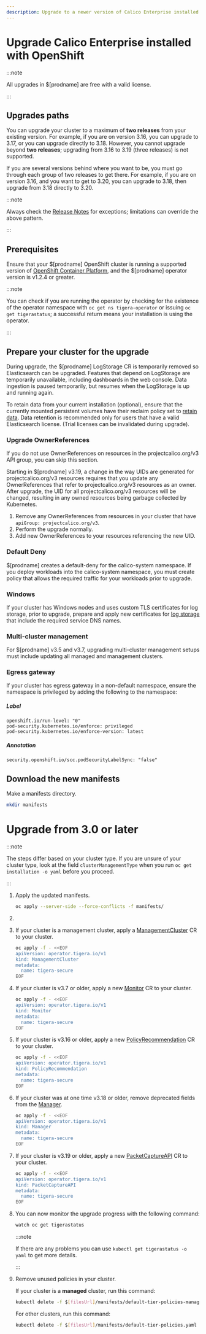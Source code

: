 ```yaml
---
description: Upgrade to a newer version of Calico Enterprise installed with OpenShift.
---
```



# Upgrade Calico Enterprise installed with OpenShift

:::note

All upgrades in $[prodname] are free with a valid license.

:::

## Upgrades paths

You can upgrade your cluster to a maximum of **two releases** from your existing version. For example, if you are on version 3.16, you can upgrade to 3.17, or you can upgrade directly to 3.18. However, you cannot upgrade beyond **two releases**; upgrading from 3.16 to 3.19 (three releases) is not supported.

If you are several versions behind where you want to be, you must go through each group of two releases to get there. For example, if you are on version 3.16, and you want to get to 3.20, you can upgrade to 3.18, then upgrade from 3.18 directly to 3.20.

:::note

Always check the [Release Notes](../../../release-notes/index.mdx) for exceptions; limitations can override the above pattern.

:::

## Prerequisites

Ensure that your $[prodname] OpenShift cluster is running a supported version of [OpenShift Container Platform](../../compatibility.mdx#openshift), and the $[prodname] operator version is v1.2.4 or greater.

:::note

You can check if you are running the operator by checking for the existence of the operator namespace
with `oc get ns tigera-operator` or issuing `oc get tigerastatus`; a successful return means your installation is
using the operator.

:::

## Prepare your cluster for the upgrade

During upgrade, the $[prodname] LogStorage CR is temporarily removed so Elasticsearch can be upgraded. Features
that depend on LogStorage are temporarily unavailable, including dashboards in the web console. Data ingestion is paused
temporarily, but resumes when the LogStorage is up and running again.

To retain data from your current installation (optional), ensure that the currently mounted persistent volumes
have their reclaim policy set to [retain data](https://kubernetes.io/docs/tasks/administer-cluster/change-pv-reclaim-policy/).
Data retention is recommended only for users that have a valid Elasticsearch license. (Trial licenses can be invalidated
during upgrade).

### Upgrade OwnerReferences

If you do not use OwnerReferences on resources in the projectcalico.org/v3 API group, you can skip this section.

Starting in $[prodname] v3.19, a change in the way UIDs are generated for projectcalico.org/v3 resources requires that you update any OwnerReferences
that refer to projectcalico.org/v3 resources as an owner. After upgrade, the UID for all projectcalico.org/v3 resources will be changed, resulting in any
owned resources being garbage collected by Kubernetes.

1. Remove any OwnerReferences from resources in your cluster that have `apiGroup: projectcalico.org/v3`.
1. Perform the upgrade normally.
1. Add new OwnerReferences to your resources referencing the new UID.

### Default Deny

$[prodname] creates a default-deny for the calico-system namespace. If you deploy workloads into the calico-system namespace, you must create policy that allows the required traffic for your workloads prior to upgrade.

### Windows

If your cluster has Windows nodes and uses custom TLS certificates for log storage, prior to upgrade, prepare and apply new certificates for [log storage](../../../operations/comms/log-storage-tls.mdx) that include the required service DNS names.

### Multi-cluster management

For $[prodname] v3.5 and v3.7, upgrading multi-cluster management setups must include updating all managed and management clusters.

### Egress gateway

If your cluster has egress gateway in a non-default namespace, ensure the namespace is privileged by adding the following to the namespace:

##### Label
```
openshift.io/run-level: "0"
pod-security.kubernetes.io/enforce: privileged
pod-security.kubernetes.io/enforce-version: latest
```
##### Annotation
```
security.openshift.io/scc.podSecurityLabelSync: "false"
```

## Download the new manifests

Make a manifests directory.

```bash
mkdir manifests
```

<InstallOpenShiftManifests upgradeFrom='Enterprise' />

# Upgrade from 3.0 or later

:::note

The steps differ based on your cluster type. If you are unsure of your cluster type, look at the field `clusterManagementType` when you run `oc get installation -o yaml` before you proceed.

:::

1. Apply the updated manifests.

   ```bash
   oc apply --server-side --force-conflicts -f manifests/
   ```

1. <OpenShiftPrometheusOperator operation='upgrade' />

1. If your cluster is a management cluster, apply a [ManagementCluster](../../../reference/installation/api.mdx#operator.tigera.io/v1.ManagementCluster)
   CR to your cluster.

   ```bash
   oc apply -f - <<EOF
   apiVersion: operator.tigera.io/v1
   kind: ManagementCluster
   metadata:
     name: tigera-secure
   EOF
   ```

1. If your cluster is v3.7 or older, apply a new [Monitor](../../../reference/installation/api.mdx#operator.tigera.io/v1.Monitor)
   CR to your cluster.

   ```bash
   oc apply -f - <<EOF
   apiVersion: operator.tigera.io/v1
   kind: Monitor
   metadata:
     name: tigera-secure
   EOF
   ```

1. If your cluster is v3.16 or older, apply a new [PolicyRecommendation](../../../reference/installation/api.mdx#operator.tigera.io/v1.PolicyRecommendation)
   CR to your cluster.

   ```bash
   oc apply -f - <<EOF
   apiVersion: operator.tigera.io/v1
   kind: PolicyRecommendation
   metadata:
     name: tigera-secure
   EOF
   ```

1. If your cluster was at one time v3.18 or older, remove deprecated fields from the [Manager](../../../reference/installation/api.mdx#operator.tigera.io/v1.Manager).

   ```bash
   oc apply -f - <<EOF
   apiVersion: operator.tigera.io/v1
   kind: Manager
   metadata:
     name: tigera-secure
   EOF
   ```

1. If your cluster is v3.19 or older, apply a new [PacketCaptureAPI](../../../reference/installation/api.mdx#operator.tigera.io/v1.PacketCaptureAPI)
    CR to your cluster.

   ```bash
   oc apply -f - <<EOF
   apiVersion: operator.tigera.io/v1
   kind: PacketCaptureAPI
   metadata:
     name: tigera-secure
   EOF
   ```

1. You can now monitor the upgrade progress with the following command:

   ```bash
   watch oc get tigerastatus
   ```

   :::note

   If there are any problems you can use `kubectl get tigerastatus -o yaml` to get more details.

   :::

1. Remove unused policies in your cluster.

   If your cluster is a **managed** cluster, run this command:

   ```bash
   kubectl delete -f $[filesUrl]/manifests/default-tier-policies-managed.yaml
   ```

   For other clusters, run this command:

   ```bash
   kubectl delete -f $[filesUrl]/manifests/default-tier-policies.yaml
   ```
